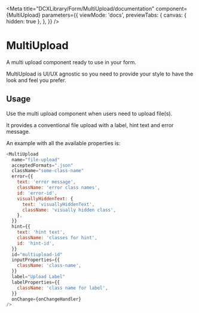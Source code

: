 
<Meta
  title="DCXLibrary/Form/MultiUpload/documentation"
  component={MultiUpload}
  parameters={{
    viewMode: 'docs',
    previewTabs: {
      canvas: { hidden: true },
    },
  }}
/>

# MultiUpload

A multi upload component ready to use in your form.

MultiUpload is UI/UX agnostic so you need to provide your style to have the look and feel you prefer.

## Usage

Use the multi upload component when users need to upload file(s).

It provides a conventional file upload with a label, hint text and error message.

An example with all the available properties is:

```js
<MultiUpload
  name="file-upload"
  acceptedFormats=".json"
  className="some-class-name"
  error={{
    text: 'error message',
    className: 'error class names',
    id: 'error-id',
    visuallyHiddenText: {
      text: 'visuallyHiddenText',
      className: 'visually hidden class',
    },
  }}
  hint={{
    text: 'hint text',
    className: 'classes for hint',
    id: 'hint-id',
  }}
  id="multiupload-id"
  inputProperties={{
    className: 'class-name',
  }}
  label="Upload Label"
  labelProperties={{
    className: 'class name for label',
  }}
  onChange={onChangeHandler}
/>
```

<Props of={MultiUpload} />
